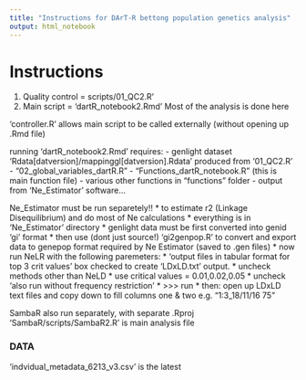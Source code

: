 ```yaml
---
title: "Instructions for DArT-R bettong population genetics analysis"
output: html_notebook
---
```


# Instructions

1) Quality control = scripts/01_QC2.R'
2) Main script = 'dartR_notebook2.Rmd' Most of the analysis is done here

'controller.R' allows main script to be called externally (without opening up .Rmd file) 

running 'dartR_notebook2.Rmd' requires:
- genlight dataset  'Rdata[datversion]/mappinggl[datversion].Rdata'  produced from '01_QC2.R' 
- "02_global_variables_dartR.R"
- "Functions_dartR_notebook.R" (this is main function file)
- various other functions in "functions" folder
- output from 'Ne_Estimator' software...
  
  
Ne_Estimator must be run separetely!!
 * to estimate r2 (Linkage Disequilibrium) and do most of Ne calculations 
 * everything is in  'Ne_Estimator' directory
 * genlight data must be first converted into genid 'gi' format
 * then use (dont just source!) 'gi2genpop.R' to convert and export data to genepop format required by Ne Estimator (saved to .gen files)
 * now run NeLR with the following paremeters:
    * 'output files in tabular format for top 3 crit values' box checked to create 'LDxLD.txt' output.
    * uncheck methods other than NeLD
    * use critical values = 0.01,0.02,0.05
    * uncheck 'also run without frequency restriction'
    * >>> run
  * then: open up LDxLD text files and copy down to fill columns one & two e.g. "1:3_18/11/16    75"


SambaR also run separately, with separate .Rproj
'SambaR/scripts/SambaR2.R' is main analysis file


### DATA
'indvidual_metadata_6213_v3.csv' is the latest
